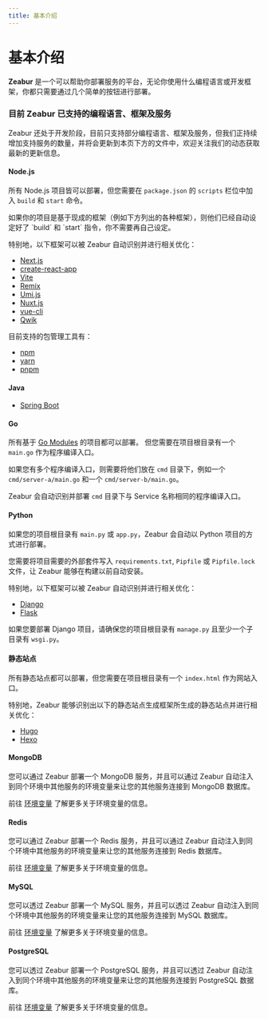 ```yaml
---
title: 基本介绍
---
```



<Head>
  <meta name="zeabur:image:title" content="基本介绍" />
  <meta name="zeabur:image:subtitle" content="Zeabur 是什么？" />
</Head>


# 基本介绍

**Zeabur** 是一个可以帮助你部署服务的平台，无论你使用什么编程语言或开发框架，你都只需要通过几个简单的按钮进行部署。

### 目前 Zeabur 已支持的编程语言、框架及服务

Zeabur 还处于开发阶段，目前只支持部分编程语言、框架及服务，但我们正持续增加支持服务的数量，并将会更新到本页下方的文件中，欢迎关注我们的动态获取最新的更新信息。

#### Node.js

所有 Node.js 项目皆可以部署，但您需要在 `package.json` 的 `scripts` 栏位中加入 `build` 和 `start` 命令。

<Callout emoji="✅">
  如果你的项目是基于现成的框架（例如下方列出的各种框架），则他们已经自动设定好了 `build` 和 `start` 指令，你不需要再自己设定。
</Callout>

特别地，以下框架可以被 Zeabur 自动识别并进行相关优化：

- [Next.js](https://nextjs.org/)
- [create-react-app](https://create-react-app.dev/)
- [Vite](https://vitejs.dev/)
- [Remix](https://remix.run/)
- [Umi.js](https://umijs.org/)
- [Nuxt.js](https://nuxtjs.org/)
- [vue-cli](https://cli.vuejs.org/)
- [Qwik](https://qwik.builder.io/)

目前支持的包管理工具有：

- [npm](https://www.npmjs.com/)
- [yarn](https://yarnpkg.com/)
- [pnpm](https://pnpm.js.org/)


#### Java

- [Spring Boot](https://spring.io/projects/spring-boot)

#### Go

所有基于 [Go Modules](https://blog.golang.org/using-go-modules) 的项目都可以部署。 但您需要在项目根目录有一个 `main.go` 作为程序编译入口。

如果您有多个程序编译入口，则需要将他们放在 `cmd` 目录下，例如一个 `cmd/server-a/main.go` 和一个 `cmd/server-b/main.go`。

Zeabur 会自动识别并部署 `cmd` 目录下与 Service 名称相同的程序编译入口。

#### Python

如果您的项目根目录有 `main.py` 或 `app.py`，Zeabur 会自动以 Python 项目的方式进行部署。

您需要将项目需要的外部套件写入 `requirements.txt`, `Pipfile` 或 `Pipfile.lock` 文件，让 Zeabur 能够在构建以前自动安装。

特别地，以下框架可以被 Zeabur 自动识别并进行相关优化：

- [Django](https://www.djangoproject.com/)
- [Flask](https://flask.palletsprojects.com/)

如果您要部署 Django 项目，请确保您的项目根目录有 `manage.py` 且至少一个子目录有 `wsgi.py`。

#### 静态站点

所有静态站点都可以部署，但您需要在项目根目录有一个 `index.html` 作为网站入口。

特别地，Zeabur 能够识别出以下的静态站点生成框架所生成的静态站点并进行相关优化：

- [Hugo](https://gohugo.io/)
- [Hexo](https://hexo.io/)

#### MongoDB

您可以通过 Zeabur 部署一个 MongoDB 服务，并且可以通过 Zeabur 自动注入到同个环境中其他服务的环境变量来让您的其他服务连接到 MongoDB 数据库。

前往 [环境变量](/zh-CN/variable) 了解更多关于环境变量的信息。

#### Redis

您可以通过 Zeabur 部署一个 Redis 服务，并且可以通过 Zeabur 自动注入到同个环境中其他服务的环境变量来让您的其他服务连接到 Redis 数据库。

前往 [环境变量](/zh-CN/variable) 了解更多关于环境变量的信息。

#### MySQL

您可以透过 Zeabur 部署一个 MySQL 服务，并且可以透过 Zeabur 自动注入到同个环境中其他服务的环境变量来让您的其他服务连接到 MySQL 数据库。

前往 [环境变量](/zh-CN/variable) 了解更多关于环境变量的信息。

#### PostgreSQL

您可以透过 Zeabur 部署一个 PostgreSQL 服务，并且可以透过 Zeabur 自动注入到同个环境中其他服务的环境变量来让您的其他服务连接到 PostgreSQL 数据库。

前往 [环境变量](/zh-CN/variable) 了解更多关于环境变量的信息。
